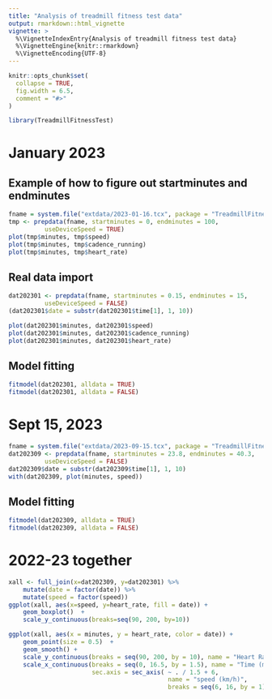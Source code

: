 ```yaml
---
title: "Analysis of treadmill fitness test data"
output: rmarkdown::html_vignette
vignette: >
  %\VignetteIndexEntry{Analysis of treadmill fitness test data}
  %\VignetteEngine{knitr::rmarkdown}
  %\VignetteEncoding{UTF-8}
---
```


```r
knitr::opts_chunk$set(
  collapse = TRUE,
  fig.width = 6.5,
  comment = "#>"
)
```

```r
library(TreadmillFitnessTest)
```

# January 2023

## Example of how to figure out startminutes and endminutes

```r
fname = system.file("extdata/2023-01-16.tcx", package = "TreadmillFitnessTest")
tmp <- prepdata(fname, startminutes = 0, endminutes = 100,
          useDeviceSpeed = TRUE)
plot(tmp$minutes, tmp$speed)
plot(tmp$minutes, tmp$cadence_running)
plot(tmp$minutes, tmp$heart_rate)
```


## Real data import

```r
dat202301 <- prepdata(fname, startminutes = 0.15, endminutes = 15,
          useDeviceSpeed = FALSE)
(dat202301$date = substr(dat202301$time[1], 1, 10))
```

```r
plot(dat202301$minutes, dat202301$speed)
plot(dat202301$minutes, dat202301$cadence_running)
plot(dat202301$minutes, dat202301$heart_rate)
```

## Model fitting

```r
fitmodel(dat202301, alldata = TRUE)
fitmodel(dat202301, alldata = FALSE)
```

# Sept 15, 2023

```r
fname = system.file("extdata/2023-09-15.tcx", package = "TreadmillFitnessTest")
dat202309 <- prepdata(fname, startminutes = 23.8, endminutes = 40.3,
          useDeviceSpeed = FALSE)
dat202309$date = substr(dat202309$time[1], 1, 10)
with(dat202309, plot(minutes, speed))
```

## Model fitting

```r
fitmodel(dat202309, alldata = TRUE)
fitmodel(dat202309, alldata = FALSE)
```


# 2022-23 together

```r
xall <- full_join(x=dat202309, y=dat202301) %>%
    mutate(date = factor(date)) %>%
    mutate(speed = factor(speed))
ggplot(xall, aes(x=speed, y=heart_rate, fill = date)) +
    geom_boxplot()  +
    scale_y_continuous(breaks=seq(90, 200, by=10))
```

```r
ggplot(xall, aes(x = minutes, y = heart_rate, color = date)) +
    geom_point(size = 0.5)  +
    geom_smooth() +
    scale_y_continuous(breaks = seq(90, 200, by = 10), name = "Heart Rate (bpm)") +
    scale_x_continuous(breaks = seq(0, 16.5, by = 1.5), name = "Time (minutes)", 
                       sec.axis = sec_axis( ~ . / 1.5 + 6, 
                                            name = "speed (km/h)", 
                                            breaks = seq(6, 16, by = 1)))
```


